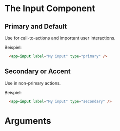 
<Meta
  of={InputStory}
/>

# The Input Component

## Primary and Default

Use for call-to-actions and important user interactions.

<Canvas of={InputStory.Default}></Canvas>

Beispiel:

```html
  <app-input label="My input" type="primary" />
```

## Secondary or Accent

Use in non-primary actions.

<Canvas of={InputStory.Secondary}></Canvas>

Beispiel:

```html
  <app-input label="My input" type="secondary" />
```

# Arguments

<ArgsTable/>
